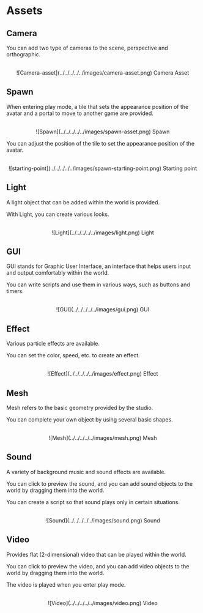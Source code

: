 # Assets

## Camera

You can add two type of cameras to the scene, perspective and orthographic.

<br />
<center>
  ![Camera-asset](../../../../../images/camera-asset.png) Camera Asset
</center>

## Spawn

When entering play mode, a tile that sets the appearance position of the avatar and a portal to move to another game are provided.

<br />
<center>![Spawn](../../../../../images/spawn-asset.png) Spawn</center>

You can adjust the position of the tile to set the appearance position of the avatar.

<br />
<center>
  ![starting-point](../../../../../images/spawn-starting-point.png) Starting point
</center>

## Light

A light object that can be added within the world is provided.

With Light, you can create various looks.

<br />
<center>![Light](../../../../../images/light.png) Light</center>

## GUI

GUI stands for Graphic User Interface, an interface that helps users input and output comfortably within the world.

You can write scripts and use them in various ways, such as buttons and timers.

<br />
<center>![GUI](../../../../../images/gui.png) GUI</center>

## Effect

Various particle effects are available.

You can set the color, speed, etc. to create an effect.

<br />
<center>![Effect](../../../../../images/effect.png) Effect</center>

## Mesh

Mesh refers to the basic geometry provided by the studio.

You can complete your own object by using several basic shapes.

<br />
<center>![Mesh](../../../../../images/mesh.png) Mesh</center>

## Sound

A variety of background music and sound effects are available.  

You can click to preview the sound, and you can add sound objects to the world by dragging them into the world.

You can create a script so that sound plays only in certain situations.

<br />
<center>![Sound](../../../../../images/sound.png) Sound</center>

## Video

Provides flat (2-dimensional) video that can be played within the world.  

You can click to preview the video, and you can add video objects to the world by dragging them into the world.

The video is played when you enter play mode.

<br />
<center>![Video](../../../../../images/video.png) Video</center>
